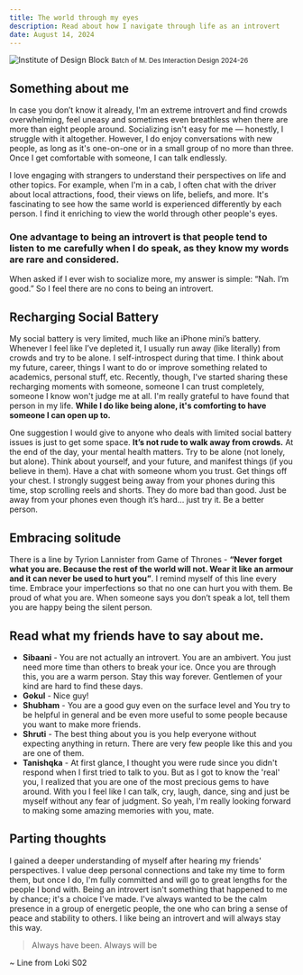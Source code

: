 ```yaml
---
title: The world through my eyes
description: Read about how I navigate through life as an introvert
date: August 14, 2024
---
```



![Institute of Design Block](/images/us.jpg)
<small>Batch of M. Des Interaction Design 2024-26</small>

## Something about me
In case you don’t know it already, I'm an extreme introvert and find crowds overwhelming, feel uneasy and sometimes even breathless when there are more than eight people around. Socializing isn't easy for me — honestly, I struggle with it altogether. However, I do enjoy conversations with new people, as long as it's one-on-one or in a small group of no more than three. Once I get comfortable with someone, I can talk endlessly.

I love engaging with strangers to understand their perspectives on life and other topics. For example, when I'm in a cab, I often chat with the driver about local attractions, food, their views on life, beliefs, and more. It's fascinating to see how the same world is experienced differently by each person. I find it enriching to view the world through other people's eyes.

### One advantage to being an introvert is that people tend to listen to me carefully when I do speak, as they know my words are rare and considered. 
When asked if I ever wish to socialize more, my answer is simple: “Nah. I’m good.” So I feel there are no cons to being an introvert.

## Recharging Social Battery

My social battery is very limited, much like an iPhone mini’s battery. Whenever I feel like I’ve depleted it, I usually run away (like literally) from crowds and try to be alone. I self-introspect during that time. I think about my future, career, things I want to do or improve something related to academics, personal stuff, etc. Recently, though, I've started sharing these recharging moments with someone, someone I can trust completely, someone I know won't judge me at all. I'm really grateful to have found that person in my life. **While I do like being alone, it's comforting to have someone I can open up to.**

One suggestion I would give to anyone who deals with limited social battery issues is just to get some space. **It’s not rude to walk away from crowds.** At the end of the day, your mental health matters. Try to be alone (not lonely, but alone). Think about yourself, and your future, and manifest things (if you believe in them). Have a chat with someone whom you trust. Get things off your chest. I strongly suggest being away from your phones during this time, stop scrolling reels and shorts. They do more bad than good. Just be away from your phones even though it’s hard… just try it. Be a better person.

## Embracing solitude

There is a line by Tyrion Lannister from Game of Thrones - **“Never forget what you are. Because the rest of the world will not. Wear it like an armour and it can never be used to hurt you”**. I remind myself of this line every time. Embrace your imperfections so that no one can hurt you with them. Be proud of what you are. When someone says you don’t speak a lot, tell them you are happy being the silent person.

## Read what my friends have to say about me.

- **Sibaani** - You are not actually an introvert. You are an ambivert. You just need more time than others to break your ice. Once you are through this, you are a warm person. Stay this way forever. Gentlemen of your kind are hard to find these days.  
- **Gokul** - Nice guy!
- **Shubham** - You are a good guy even on the surface level and You try to be helpful in general and be even more useful to some people because you want to make more friends.  
- **Shruti** - The best thing about you is you help everyone without expecting anything in return. There are very few people like this and you are one of them. 
- **Tanishqka** - At first glance, I thought you were rude since you didn't respond when I first tried to talk to you. But as I got to know the 'real' you, I realized that you are one of the most precious gems to have around. With you I feel like I can talk, cry, laugh, dance, sing and just be myself without any fear of judgment. So yeah, I'm really looking forward to making some amazing memories with you, mate.


## Parting thoughts

I gained a deeper understanding of myself after hearing my friends' perspectives. I value deep personal connections and take my time to form them, but once I do, I'm fully committed and will go to great lengths for the people I bond with. Being an introvert isn't something that happened to me by chance; it's a choice I've made. I've always wanted to be the calm presence in a group of energetic people, the one who can bring a sense of peace and stability to others. I like being an introvert and will always stay this way.

> Always have been. Always will be 

~ Line from Loki S02